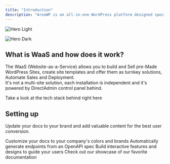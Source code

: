 ```yaml
---
title: "Introduction"
description: "AreaWP is an all-in-one WordPress platform designed specifically for agencies and WordPress professionals. It offers a comprehensive suite of tools, including site management, white-label hosting and automation solutions."
---
```


<img
  className="block dark:hidden"
  src="/images/hero-light.png"
  alt="Hero Light"
/>

<img
  className="hidden dark:block"
  src="/images/hero-dark.png"
  alt="Hero Dark"
/>

## **What is WaaS and how does it work?**

The WaaS (Website-as-a-Service) allows you to build and Sell pre-Made WordPress Sites, create site templates and offer them as turnkey solutions, Automate Sales and Deployment.\
It's not a multi-site solution, each installation is independent and it's powered by DirectAdmin control panel behind.

<CardGroup cols={2}>
  <Card title="Technical Details" icon="pen-to-square" href="https://docs.areawp.com/technical">
    Take a look at the tech stack behind right here
  </Card>
</CardGroup>

## Setting up

Update your docs to your brand and add valuable content for the best user conversion.

<CardGroup cols={2}>
  <Card title="Customize Style" icon="palette" href="https://mintlify.com/docs/settings/global">
    Customize your docs to your company's colors and brands
  </Card>
  <Card title="Reference APIs" icon="code" href="https://mintlify.com/docs/api-playground/openapi">
    Automatically generate endpoints from an OpenAPI spec
  </Card>
  <Card title="Add Components" icon="screwdriver-wrench" href="https://mintlify.com/docs/content/components/accordions">
    Build interactive features and designs to guide your users
  </Card>
  <Card title="Get Inspiration" icon="stars" href="https://mintlify.com/customers">
    Check out our showcase of our favorite documentation
  </Card>
</CardGroup>